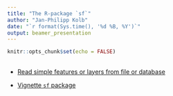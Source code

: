 ```yaml
---
title: "The R-package `sf`"
author: "Jan-Philipp Kolb"
date: "`r format(Sys.time(), '%d %B, %Y')`"
output: beamer_presentation
---
```


```r
knitr::opts_chunk$set(echo = FALSE)
```

## 

- [Read simple features or layers from file or database](https://r-spatial.github.io/sf/reference/st_read.html)

- [Vignette `sf` package](https://cran.r-project.org/web/packages/osmdata/vignettes/osm-sf-translation.html)